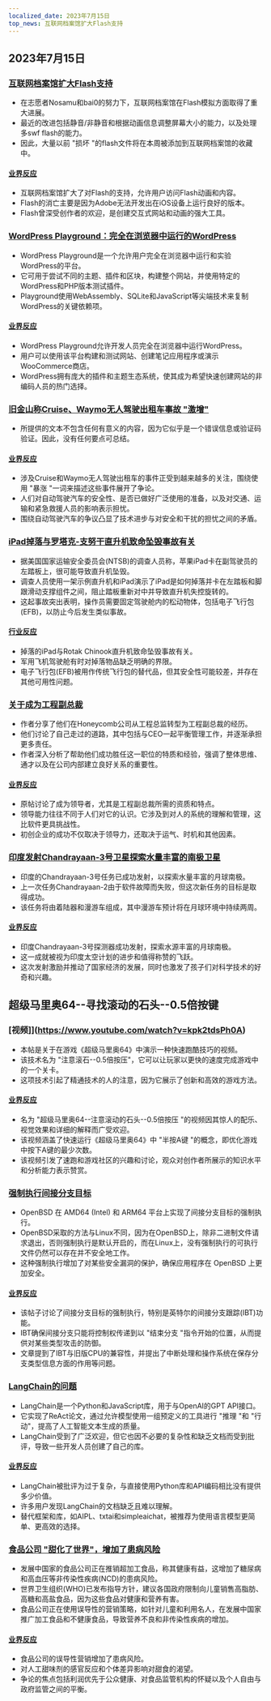 ```yaml
---
localized_date: 2023年7月15日
top_news: 互联网档案馆扩大Flash支持
---
```




## 2023年7月15日

### [互联网档案馆扩大Flash支持](https://mastodon.archive.org/@textfiles/110697893762381822)

- 在志愿者Nosamu和bai0的努力下，互联网档案馆在Flash模拟方面取得了重大进展。
- 最近的改进包括静音/非静音和根据动画信息调整屏幕大小的能力，以及处理多swf flash的能力。
- 因此，大量以前 "损坏 "的flash文件将在本周被添加到互联网档案馆的收藏中。

#### [业界反应](http://news.ycombinator.com/item?id=36728745)

- 互联网档案馆扩大了对Flash的支持，允许用户访问Flash动画和内容。
- Flash的消亡主要是因为Adobe无法开发出在iOS设备上运行良好的版本。
- Flash曾深受创作者的欢迎，是创建交互式网站和动画的强大工具。

### [WordPress Playground：完全在浏览器中运行的WordPress](https://developer.wordpress.org/playground/)

- WordPress Playground是一个允许用户完全在浏览器中运行和实验WordPress的平台。
- 它可用于尝试不同的主题、插件和区块，构建整个网站，并使用特定的WordPress和PHP版本测试插件。
- Playground使用WebAssembly、SQLite和JavaScript等尖端技术来复制WordPress的关键依赖项。

#### [业界反应](http://news.ycombinator.com/item?id=36726593)

- WordPress Playground允许开发人员完全在浏览器中运行WordPress。
- 用户可以使用该平台构建和测试网站、创建笔记应用程序或演示WooCommerce商店。
- WordPress拥有庞大的插件和主题生态系统，使其成为希望快速创建网站的非编码人员的热门选择。

### [旧金山称Cruise、Waymo无人驾驶出租车事故 "激增"](https://www.sfchronicle.com/sf/article/driverless-taxi-cruise-waymo-18157172.php)

- 所提供的文本不包含任何有意义的内容，因为它似乎是一个错误信息或验证码验证。因此，没有任何要点可总结。

#### [业界反应](http://news.ycombinator.com/item?id=36726219)

- 涉及Cruise和Waymo无人驾驶出租车的事件正受到越来越多的关注，围绕使用 "暴涨 "一词来描述这些事件展开了争论。
- 人们对自动驾驶汽车的安全性、是否已做好广泛使用的准备，以及对交通、运输和紧急救援人员的影响表示担忧。
- 围绕自动驾驶汽车的争议凸显了技术进步与对安全和干扰的担忧之间的矛盾。

### [iPad掉落与罗塔克-支努干直升机致命坠毁事故有关](https://verticalmag.com/news/dropped-ipad-implicated-in-fatal-chinook-helicopter-crash/)

- 据美国国家运输安全委员会(NTSB)的调查人员称，苹果iPad卡在副驾驶员的左踏板上，很可能导致直升机坠毁。
- 调查人员使用一架示例直升机和iPad演示了iPad是如何掉落并卡在左踏板和脚跟滑动支撑组件之间，阻止踏板重新对中并导致直升机失控旋转的。
- 这起事故突出表明，操作员需要固定驾驶舱内的松动物体，包括电子飞行包(EFB)，以防止今后发生类似事故。

#### [行业反应](http://news.ycombinator.com/item?id=36724736)

- 掉落的iPad与Rotak Chinook直升机致命坠毁事故有关。
- 军用飞机驾驶舱有时对掉落物品缺乏明确的界限。
- 电子飞行包(EFB)被用作传统飞行包的替代品，但其安全性可能较差，并存在其他可用性问题。

### [关于成为工程副总裁](https://www.honeycomb.io/blog/becoming-vp-of-engineering-pt1)

- 作者分享了他们在Honeycomb公司从工程总监转型为工程副总裁的经历。
- 他们讨论了自己走过的道路，其中包括与CEO一起平衡管理工作，并逐渐承担更多责任。
- 作者深入分析了帮助他们成功胜任这一职位的特质和经验，强调了整体思维、通才以及在公司内部建立良好关系的重要性。

#### [业界反应](http://news.ycombinator.com/item?id=36721080)

- 原帖讨论了成为领导者，尤其是工程副总裁所需的资质和特点。
- 领导能力往往不同于人们对它的认识。它涉及到对人的系统的理解和管理，这比软件更具挑战性。
- 初创企业的成功不仅取决于领导力，还取决于运气、时机和其他因素。

### [印度发射Chandrayaan-3号卫星探索水量丰富的南极卫星](https://www.newscientist.com/article/2382565-indias-chandrayaan-3-launches-to-explore-moons-water-rich-south-pole/)

- 印度的Chandrayaan-3号任务已成功发射，以探索水量丰富的月球南极。
- 上一次任务Chandrayaan-2由于软件故障而失败，但这次新任务的目标是取得成功。
- 该任务将由着陆器和漫游车组成，其中漫游车预计将在月球环境中持续两周。

#### [业界反应](http://news.ycombinator.com/item?id=36721517)

- 印度Chandrayaan-3号探测器成功发射，探索水源丰富的月球南极。
- 这一成就被视为印度太空计划的进步和值得称赞的飞跃。
- 这次发射激励并推动了国家经济的发展，同时也激发了孩子们对科学技术的好奇和兴趣。

## 超级马里奥64--寻找滚动的石头--0.5倍按键

### [视频]](https://www.youtube.com/watch?v=kpk2tdsPh0A)

- 本帖是关于在游戏《超级马里奥64》中演示一种快速跑酷技巧的视频。
- 该技术名为 "注意滚石--0.5倍按压"，它可以让玩家以更快的速度完成游戏中的一个关卡。
- 这项技术引起了精通技术的人的注意，因为它展示了创新和高效的游戏方法。

#### [业界反应](http://news.ycombinator.com/item?id=36725472)

- 名为 "超级马里奥64--注意滚动的石头--0.5倍按压 "的视频因其惊人的配乐、视觉效果和详细的解释而广受欢迎。
- 该视频涵盖了快速运行《超级马里奥64》中 "半按A键 "的概念，即优化游戏中按下A键的最少次数。
- 该视频引发了速跑和游戏社区的兴趣和讨论，观众对创作者所展示的知识水平和分析能力表示赞赏。

### [强制执行间接分支目标](https://undeadly.org/cgi?action=article;sid=20230714121907)

- OpenBSD 在 AMD64 (Intel) 和 ARM64 平台上实现了间接分支目标的强制执行。
- OpenBSD采取的方法与Linux不同，因为在OpenBSD上，除非二进制文件请求退出，否则强制执行是默认开启的，而在Linux上，没有强制执行的可执行文件仍然可以存在并不安全地工作。
- 这种强制执行增加了对某些安全漏洞的保护，确保应用程序在 OpenBSD 上更加安全。

#### [业界反应](http://news.ycombinator.com/item?id=36722823)

- 该帖子讨论了间接分支目标的强制执行，特别是英特尔的间接分支跟踪(IBT)功能。
- IBT确保间接分支只能将控制权传递到以 "结束分支 "指令开始的位置，从而提供对某些类型攻击的防御。
- 文章提到了IBT与旧版CPU的兼容性，并提出了中断处理和操作系统在保存分支类型信息方面的作用等问题。

### [LangChain的问题](https://minimaxir.com/2023/07/langchain-problem/)

- LangChain是一个Python和JavaScript库，用于与OpenAI的GPT API接口。
- 它实现了ReAct论文，通过允许模型使用一组预定义的工具进行 "推理 "和 "行动"，提高了人工智能文本生成的质量。
- LangChain受到了广泛欢迎，但它也因不必要的复杂性和缺乏文档而受到批评，导致一些开发人员创建了自己的库。

#### [业界反应](http://news.ycombinator.com/item?id=36725982)

- LangChain被批评为过于复杂，与直接使用Python库和API编码相比没有提供多少价值。
- 许多用户发现LangChain的文档缺乏且难以理解。
- 替代框架和库，如AIPL、txtai和simpleaichat，被推荐为使用语言模型更简单、更高效的选择。

### [食品公司 "甜化了世界"，增加了患病风险](https://www.theguardian.com/global-development/2023/jul/14/how-food-companies-sweetened-the-world-and-increased-the-risk-of-disease-acc)

- 发展中国家的食品公司正在推销超加工食品，称其健康有益，这增加了糖尿病和高血压等非传染性疾病(NCD)的患病风险。
- 世界卫生组织(WHO)已发布指导方针，建议各国政府限制向儿童销售高脂肪、高糖和高盐食品，因为这些食品对健康和营养有害。
- 食品公司正在使用误导性的营销策略，如针对儿童和利用名人，在发展中国家推广加工食品和不健康食品，导致营养不良和非传染性疾病的增加。

#### [业界反应](http://news.ycombinator.com/item?id=36729757)

- 食品公司的误导性营销增加了患病风险。
- 对人工甜味剂的感官反应和个体差异影响对甜食的渴望。
- 争论的焦点包括利润优先于公众健康、对食品监管机构的怀疑以及个人自由与政府监管之间的平衡。

</Steps>
